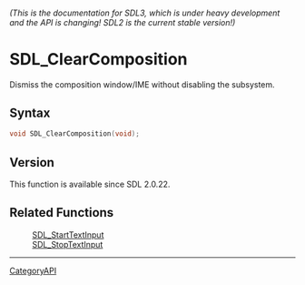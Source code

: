 ====== (This is the documentation for SDL3, which is under heavy development and the API is changing! SDL2 is the current stable version!) ======
= SDL_ClearComposition =

Dismiss the composition window/IME without disabling the subsystem.

== Syntax ==

<syntaxhighlight lang='c'>
void SDL_ClearComposition(void);
</syntaxhighlight>

== Version ==

This function is available since SDL 2.0.22.

== Related Functions ==

:[[SDL_StartTextInput]]
:[[SDL_StopTextInput]]

----
[[CategoryAPI]]



